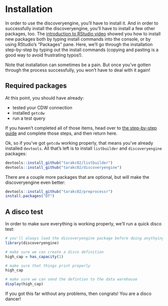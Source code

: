 # Installation {#installation}

In order to use the discoveryengine, you'll have to install it. And in order to successfully install the discoveryengine, you'll have to install a few other packages, too. The [introduction to RStudio video](#r-intro) showed you how to install new packages both by typing install commands into the console, or by using RStudio's "Packages" pane. Here, we'll go through the installation step-by-step by typing out the install commands (copying and pasting is a good way to avoid frustrating typos!).

Note that installation can sometimes be a pain. But once you've gotten through the process successfully, you won't have to deal with it again! 

## Required packages

At this point, you should have already: 

- tested your CDW connection
- installed `getcdw`
- run a test query

If you haven't completed all of those items, head over to [the step-by-step guide](#test-cdw) and complete those steps, and then return here.

Ok, so if you've got `getcdw` working properly, that means you've already installed `devtools`. All that's left is to install `listbuilder` and `discoveryengine` packages:

```r
devtools::install_github("tarakc02/listbuilder")
devtools::install_github("tarakc02/discoveryengine")
```

There are a couple more packages that are optional, but will make the discoveryengine even better:

```r
devtools::install_github("tarakc02/preprocessr")
install.packages("DT")
```

## A disco test

In order to make sure everything is working properly, we'll run a quick disco test:

```r
# you'll always load the discoveryengine package before doing anythying else
library(discoveryengine)

# make sure we can create a disco definition
high_cap = has_capacity(1)

# make sure that things print properly
high_cap

# make sure we can send the defintion to the data warehouse
display(high_cap)
```

If you got this far without any problems, then congrats! You are a disco dancer!

